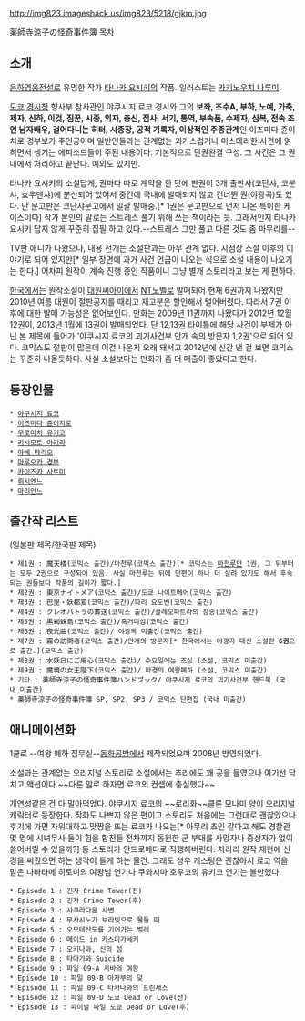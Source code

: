 http://img823.imageshack.us/img823/5218/gjkm.jpg

薬師寺涼子の怪奇事件簿
[[목차]]
== 소개 ==
[[은하영웅전설]]로 유명한 작가 [[타나카 요시키]]의 작품. 일러스트는 [[카키노우치 나루미]].

[[도쿄]] [[경시청]] 형사부 참사관인 야쿠시지 료코 경시와 그의 '''보좌, 조수A, 부하, 노예, 가축, 제자, 신하, 이것, 짐꾼, 시종, 의자, 충신, 집사, 서기, 통역, 부속품, 수제자, 심복, 전속 조연 남자배우, 걸어다니는 히터, 시종장, 공적 기록자, 이상적인 주종관계'''인 이즈미다 쥰이치로 경부보가 주인공이며 일반인들과는 관계없는 괴기스럽거나 미스테리한 사건에 얽히면서 생기는 에피소드들이 주된 내용이다. 기본적으로 단권완결 구성. 그 사건은 그 권내에서 처리하고 끝난다. 예외도 있지만. 

타나카 요시키의 소설답게, 권마다 따로 계약을 한 탓에 판권이 3개 출판사(코단샤, 코분샤, 쇼우덴샤)에 분산되어 있어서 중간에 국내에 발매되지 않고 건너뛴 권(야광곡)도 있다. 단 문고판은 코단샤문고에서 일괄 발매중.[* 1권은 문고판으로 먼저 나온 특이한 케이스이다] 작가 본인의 말로는 스트레스 풀기 위해 쓰는 책이라는 듯. 그래서인지 타나카 요시키 답지 않게 꾸준히 집필 하고 있다.--스트레스 그만 풀고 다른 것도 좀 마무리를--

TV판 애니가 나왔으나, 내용 전개는 소설판과는 아무 관계 없다. 시점상 소설 이후의 이야기로 되어 있지만[* 일부 장면에 과거 사건 언급이 나오는 식으로 소설 내용이 나오기는 한다.] 어차피 원작이 계속 진행 중인 작품이니 그냥 별개 스토리라고 보는 게 편하다.

[[한국]]에서는 원작소설이 [[대원씨아이]]에서 [[NT노벨]]로 발매되어 현재 6권까지 나왔지만 2010년 여름 대원이 절판공지를 때리고 재고분은 할인해서 털어버렸다. 따라서 7권 이후에 대한 발매 가능성은 없어보인다. 만화는 2009년 11권까지 나왔다가 2012년 12월 12권이, 2013년 1월에 13권이 발매되었다. 단 12,13권 타이틀에 해당 사건이 부제가 아닌 본 제목에 들어가 '야쿠시지 료코의 괴기사건부 안개 속의 방문자 1,2권'으로 되어 있다. 코믹스도 절판이 많은데 이건 나온지 오래 돼서고 2012년에 신간 낸 걸 보면 코믹스는 꾸준히 나올듯하다. 사실 소설보다는 만화가 좀 더 매출이 좋았다고 한다.
== 등장인물 ==
 * [[야쿠시지 료코]]
 * [[이즈미다 쥰이치로]]
 * [[무로마치 유키코]]
 * [[키시모토 아키라]]
 * [[아베 마리오]]
 * [[마루오카 경부]]
 * [[카이즈카 사토미]]
 * [[뤼시엔느]]
 * [[마리안느]]
== 출간작 리스트 ==
(일본판 제목/한국판 제목)
 * 제1권 : 魔天楼(코믹스 출간)/마천루(코믹스 출간)[* 코믹스는 [[마천루]]만 1권, 그 뒤부터는 모두 2권으로 구성되어 있음. 사실 마천루는 뒤에 단편이 하나 더 실려 있기도 해서 후속되는 권들보다 작품의 길이가 짧다.]
 * 제2권 : 東京ナイトメア(코믹스 출간)/도쿄 나이트메어(코믹스 출간)
 * 제3권 : 巴里・妖都変(코믹스 출간)/파리 요도변(코믹스 출간)
 * 제4권 : クレオパトラの葬送(코믹스 출간)/클레오파트라의 장송(코믹스 출간)
 * 제5권 : 黒蜘蛛島(코믹스 출간)/흑거미섬(코믹스 출간)
 * 제6권 : 夜光曲(코믹스 출간)/ 야광곡 미출간(코믹스 출간)
 * 제7권 : 霧の訪問者(코믹스 출간)/안개의 방문자[* 한국에서는 야광곡 대신 소설판 '''6권'''으로 출간.](코믹스 출간)
 * 제8권 : 水妖日にご用心(코믹스 출간)/ 수요일에는 조심 (소설, 코믹스 미출간)
 * 제9권 : 魔境の女王陛下(코믹스 출간)/ 마경의 여왕폐하 (소설, 코믹스 미출간)
 * 기타 : 薬師寺涼子の怪奇事件簿ハンドブック/ 야쿠시지 료코의 괴기사건부 핸드북 (국내 미출간)
 * 薬師寺涼子の怪奇事件簿 SP, SP2, SP3 / 코믹스 단편집 (국내 미출간)
== 애니메이션화 ==
1쿨로 --여왕 폐하 집무실--[[동화공방]]에서 제작되었으며 2008년 방영되었다.

소설과는 관계없는 오리지널 스토리로 소설에서는 추리에도 꽤 공을 들였으나 여기선 닥치고 액션이다.~~다른 말로 하자면 료코의 컨셉에 충실했다~~ 

개연성같은 건 다 말아먹었다. 야쿠시지 료코의 ~~로리화~~클론 모나미 양이 오리지널 캐릭터로 등장한다. 
작화도 나쁘지 않은 편이고 스토리도 처음에는 그런대로 괜찮았으나 후기에 가면 자위대하고 맞짱을 뜨는 료코가 나오는[* 아무리 초인 같다고 해도 경찰관 몇 명에 시녀무사 둘이 힘을 합친들 전차까지 동원한 군 부대를 사망자나 중상자가 없이 쓸어버릴 수 있을까?] 등 스토리가 안드로메다로 직행해버린다. 차라리 원작 재현에 신경을 써줬으면 하는 생각이 들게 하는 물건. 그래도 성우 캐스팅은 괜찮아서 료코 역을 맡은 나바타메 히토미의 여왕님 연기나 쿠와시마 호우코의 유키코 연기는 볼만했다.

 * Episode 1 : 긴자 Crime Tower(전)
 * Episode 2 : 긴자 Crime Tower(후)
 * Episode 3 : 사쿠라다몬 사변
 * Episode 4 : 무사시노가 보라빛으로 물들 때
 * Episode 5 : 오모테산도를 기어가는 벌레
 * Episode 6 : 메이드 in 카스미가세키
 * Episode 7 : 오키나와, 신의 섬
 * Episode 8 : 타마가와 Suicide
 * Episode 9 : 파일 09-A 시바의 여왕
 * Episode 10 : 파일 09-B 아자부의 덫
 * Episode 11 : 파일 09-C 타카나와의 프린세스
 * Episode 12 : 파일 09-D 도쿄 Dead or Love(전)
 * Episode 13 : 파이널 파일 도쿄 Dead or Love(후)
